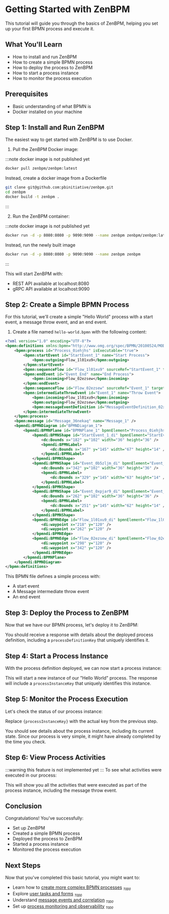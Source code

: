 
# Getting Started with ZenBPM

This tutorial will guide you through the basics of ZenBPM, helping you set up your first BPMN process and execute it.

## What You'll Learn

- How to install and run ZenBPM
- How to create a simple BPMN process
- How to deploy the process to ZenBPM
- How to start a process instance
- How to monitor the process execution

## Prerequisites

- Basic understanding of what BPMN is
- Docker installed on your machine

## Step 1: Install and Run ZenBPM

The easiest way to get started with ZenBPM is to use Docker.

1. Pull the ZenBPM Docker image:

:::note docker image is not published yet
```bash
docker pull zenbpm/zenbpm:latest
```
Instead, create a docker image from a Dockerfile
```bash
git clone git@github.com:pbinitiative/zenbpm.git
cd zenbpm
docker build -t zenbpm .
```
:::

2. Run the ZenBPM container:

:::note docker image is not published yet
```bash
docker run -d -p 8080:8080 -p 9090:9090 --name zenbpm zenbpm/zenbpm:latest
```
Instead, run the newly built image
```bash
docker run -d -p 8080:8080 -p 9090:9090 --name zenbpm zenbpm
```
:::

This will start ZenBPM with:
- REST API available at localhost:8080
- gRPC API available at localhost:9090

## Step 2: Create a Simple BPMN Process

For this tutorial, we'll create a simple "Hello World" process with a start event, a message throw event, and an end event.

1. Create a file named `hello-world.bpmn` with the following content:

```xml
<?xml version="1.0" encoding="UTF-8"?>
<bpmn:definitions xmlns:bpmn="http://www.omg.org/spec/BPMN/20100524/MODEL" xmlns:bpmndi="http://www.omg.org/spec/BPMN/20100524/DI" xmlns:dc="http://www.omg.org/spec/DD/20100524/DC" xmlns:di="http://www.omg.org/spec/DD/20100524/DI" id="Definitions_0tl6ily" targetNamespace="http://bpmn.io/schema/bpmn" exporter="Camunda Modeler" exporterVersion="5.35.0">
    <bpmn:process id="Process_0iehjhs" isExecutable="true">
        <bpmn:startEvent id="StartEvent_1" name="Start Process">
            <bpmn:outgoing>Flow_1l01xu9</bpmn:outgoing>
        </bpmn:startEvent>
        <bpmn:sequenceFlow id="Flow_1l01xu9" sourceRef="StartEvent_1" targetRef="Event_1" />
        <bpmn:endEvent id="Event_End" name="End Process">
            <bpmn:incoming>Flow_02ezsew</bpmn:incoming>
        </bpmn:endEvent>
        <bpmn:sequenceFlow id="Flow_02ezsew" sourceRef="Event_1" targetRef="Event_End" />
        <bpmn:intermediateThrowEvent id="Event_1" name="Throw Event">
            <bpmn:incoming>Flow_1l01xu9</bpmn:incoming>
            <bpmn:outgoing>Flow_02ezsew</bpmn:outgoing>
            <bpmn:messageEventDefinition id="MessageEventDefinition_02xi10c" messageRef="Message_36nekaq" />
        </bpmn:intermediateThrowEvent>
    </bpmn:process>
    <bpmn:message id="Message_36nekaq" name="Message_1" />
    <bpmndi:BPMNDiagram id="BPMNDiagram_1">
        <bpmndi:BPMNPlane id="BPMNPlane_1" bpmnElement="Process_0iehjhs">
            <bpmndi:BPMNShape id="StartEvent_1_di" bpmnElement="StartEvent_1">
                <dc:Bounds x="182" y="102" width="36" height="36" />
                <bpmndi:BPMNLabel>
                    <dc:Bounds x="167" y="145" width="67" height="14" />
                </bpmndi:BPMNLabel>
            </bpmndi:BPMNShape>
            <bpmndi:BPMNShape id="Event_0b5zljm_di" bpmnElement="Event_End">
                <dc:Bounds x="342" y="102" width="36" height="36" />
                <bpmndi:BPMNLabel>
                    <dc:Bounds x="329" y="145" width="63" height="14" />
                </bpmndi:BPMNLabel>
            </bpmndi:BPMNShape>
            <bpmndi:BPMNShape id="Event_0xpjar9_di" bpmnElement="Event_1">
                <dc:Bounds x="262" y="102" width="36" height="36" />
                <bpmndi:BPMNLabel>
                    <dc:Bounds x="251" y="145" width="62" height="14" />
                </bpmndi:BPMNLabel>
            </bpmndi:BPMNShape>
            <bpmndi:BPMNEdge id="Flow_1l01xu9_di" bpmnElement="Flow_1l01xu9">
                <di:waypoint x="218" y="120" />
                <di:waypoint x="262" y="120" />
            </bpmndi:BPMNEdge>
            <bpmndi:BPMNEdge id="Flow_02ezsew_di" bpmnElement="Flow_02ezsew">
                <di:waypoint x="298" y="120" />
                <di:waypoint x="342" y="120" />
            </bpmndi:BPMNEdge>
        </bpmndi:BPMNPlane>
    </bpmndi:BPMNDiagram>
</bpmn:definitions>
```

This BPMN file defines a simple process with:
- A start event
- A Message intermediate throw event
- An end event

## Step 3: Deploy the Process to ZenBPM

Now that we have our BPMN process, let's deploy it to ZenBPM:

<ApiOperation id="api" pointer="#/paths/~1process-definitions/post" example={true} />

You should receive a response with details about the deployed process definition, including a `processDefinitionKey` that uniquely identifies it.

## Step 4: Start a Process Instance

With the process definition deployed, we can now start a process instance:

<ApiOperation id="api" pointer="#/paths/~1process-instances/post" example={true} />

This will start a new instance of our "Hello World" process. The response will include a `processInstanceKey` that uniquely identifies this instance.

## Step 5: Monitor the Process Execution

Let's check the status of our process instance:

<ApiOperation id="api" pointer="#/paths/~1process-instances~1{processInstanceKey}/get" example={true} />

Replace `{processInstanceKey}` with the actual key from the previous step.

You should see details about the process instance, including its current state. Since our process is very simple, it might have already completed by the time you check.

## Step 6: View Process Activities

:::warning
this feature is not implemented yet
:::
To see what activities were executed in our process:

<ApiOperation id="api" pointer="#/paths/~1process-instances~1{processInstanceKey}~1activities/get" example={true} />

This will show you all the activities that were executed as part of the process instance, including the message throw event.

## Conclusion

Congratulations! You've successfully:
- Set up ZenBPM
- Created a simple BPMN process
- Deployed the process to ZenBPM
- Started a process instance
- Monitored the process execution

## Next Steps

[//]: # (TODO: Link documents after creation)
Now that you've completed this basic tutorial, you might want to:
- Learn how to [create more complex BPMN processes](/future-feature) <sub>*`TODO`*</sub>
- Explore [user tasks and forms](/future-feature) <sub>*`TODO`*</sub>
- Understand [message events and correlation](/future-feature) <sub>*`TODO`*</sub>
- Set up [process monitoring and observability](/future-feature) <sub>*`TODO`*</sub>
